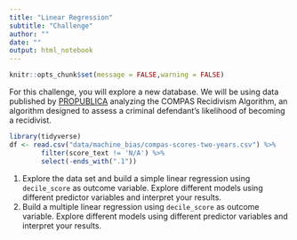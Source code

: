 ```yaml
---
title: "Linear Regression"
subtitle: "Challenge"
author: ""
date: ""
output: html_notebook
---
```


```r
knitr::opts_chunk$set(message = FALSE,warning = FALSE)
```

For this challenge, you will explore a new database. We will be using data published by [PROPUBLICA](https://www.propublica.org/article/machine-bias-risk-assessments-in-criminal-sentencing) analyzing the COMPAS Recidivism Algorithm, an algorithm designed to assess a criminal defendant's likelihood of becoming a recidivist.

```r
library(tidyverse)
df <- read.csv("data/machine_bias/compas-scores-two-years.csv") %>% 
        filter(score_text != 'N/A') %>% 
        select(-ends_with(".1"))
```

1.  Explore the data set and build a simple linear regression using `decile_score` as outcome variable. Explore different models using different predictor variables and interpret your results.
2.  Build a multiple linear regression using `decile_score` as outcome variable. Explore different models using different predictor variables and interpret your results.
